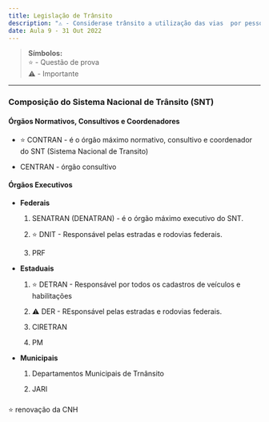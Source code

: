 ---
title: Legislação de Trânsito
description: "⚠️ - Considerase trânsito a utilização das vias  por pessoas, veículos e animais, isolados ou em grupos, conduzidos ou não"
date: Aula 9 - 31 Out 2022
---

> **Símbolos:** <br/> ⭐ - Questão de prova <br/> ⚠️ - Importante

---

### Composição do Sistema Nacional de Trânsito (SNT)

#### Órgãos Normativos, Consultivos e Coordenadores

- ⭐ CONTRAN - é o órgão máximo normativo, consultivo e coordenador do SNT (Sistema Nacional de Transito)

- CENTRAN - órgão consultivo


#### Órgãos Executivos

- **Federais**

  1. SENATRAN (DENATRAN) - é o órgão máximo executivo do SNT.
  
  2. ⭐ DNIT - Responsável pelas estradas e rodovias federais.

  3. PRF

- **Estaduais**

  1. ⭐ DETRAN - Responsável por todos os cadastros de veículos e habilitações
  
  2. ⚠️ DER - REsponsável pelas estradas e rodovias federais.

  3. CIRETRAN

  4. PM

- **Municipais**

  1. Departamentos Municipais de Trnânsito
  
  2. JARI

###

⭐ renovação da CNH 

